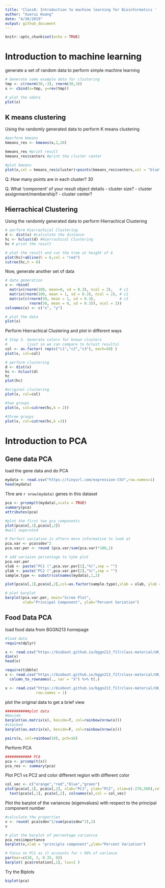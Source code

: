 ```yaml
---
title: 'Class8: Introduction to machine learning for Bioinformatics '
author: "Xuerui Huang"
date: "4/26/2019"
output: github_document
---
```


```r
knitr::opts_chunk$set(echo = TRUE)
```
# Introduction to machine learning

generate a set of random data to perform simple machine learning
```r
# Generate some example data for clustering
tmp <- c(rnorm(30,-3), rnorm(30,3))
x <- cbind(x=tmp, y=rev(tmp))

# plot the odata
plot(x)
```

## K means clustering

Using the randomly generated data to perform K means clustering
```r
#perform kmeans
kmeans_res <- kmeans(x,2,20)

kmeans_res #print result
kmeans_res$centers #print the cluster center

#plot kmeans
plot(x,col = kmeans_res$cluster)+points(kmeans_res$centers,col = "blue",pch = 18,cex = 3)
```

Q. How many points are in each cluster?
   30
   
Q. What ‘component’ of your result object details
      - cluster size?
      - cluster assignment/membership?
      - cluster center?

## Hierrachical Clustering

Using the randomly generated data to perform Hierrachical Clustering
```r
# perform Hierrachical Clustering
d <- dist(x) #calculate the distance
hc <- hclust(d) #Hierrachical Clustering
hc # print the result

# plot the result and cut the tree at height of 6
plot(hc)+abline(h = 6,col = "red")
cutree(hc,h = 6)
```

Now, generate another set of data 
```r
# data generation
x <- rbind(
  matrix(rnorm(100, mean=0, sd = 0.3), ncol = 2),   # c1
  matrix(rnorm(100, mean = 1, sd = 0.3), ncol = 2), # c2
  matrix(c(rnorm(50, mean = 1, sd = 0.3),           # c3
           rnorm(50, mean = 0, sd = 0.3)), ncol = 2))
colnames(x) <- c("x", "y")

# plot the data
plot(x)
```

Perform Hierrachical Clustering and plot in different ways
```r
# Step 3. Generate colors for known clusters
#         (just so we can compare to hclust results)
col <- as.factor( rep(c("c1","c2","c3"), each=50) )
plot(x, col=col)

# perform clustering
d <- dist(x)
hc <- hclust(d)
hc 
plot(hc)

#original clustering
plot(x, col=col)

#two groups
plot(x, col=cutree(hc,k = 2))

#three groups
plot(x, col=cutree(hc,k =3))
```

# Introduction to PCA

## Gene data PCA
load the gene data and do PCA
```r
mydata <- read.csv("https://tinyurl.com/expression-CSV",row.names=1)
head(mydata)
```
Thre are `r nrow(mydata)` genes in this dataset 
```r
pca <- prcomp(t(mydata),scale = TRUE)
summary(pca)
attributes(pca)
```

```r
#plot the first two pca components
plot(pca$x[,1],pca$x[,2])
#well seperated

# Perfect variation is oftern more informative to look at
pca.var <- pca$sdev^2
pca.var.per <- round (pca.var/sum(pca.var)*100,1)

# add variaion percentage to tyhe plot
pca.var.per
xlab <- paste("PC1 (",pca.var.per[1],"%)",sep = "")
ylab <- paste("PC2 (",pca.var.per[2],"%)",sep = "")
sample.type <- substr(colnames(mydata),1,2)

plot(pca$x[,1],pca$x[,2],col=as.factor(sample.type),xlab = xlab, ylab = ylab)

# plot barplot
barplot(pca.var.per, main="Scree Plot", 
        xlab="Principal Component", ylab="Percent Variation")
```

## Food Data PCA

load food data from BGGN213 homepage 
```r
#load data
require(dplyr)

x <- read.csv("https://bioboot.github.io/bggn213_f17/class-material/UK_foods.csv")
dim(x)
head(x)

require(tibble)
x <- read.csv("https://bioboot.github.io/bggn213_f17/class-material/UK_foods.csv") %>% 
  column_to_rownames(., var = "X") %>% t(.) 

x <- read.csv("https://bioboot.github.io/bggn213_f17/class-material/UK_foods.csv",
              row.names = 1)
```

plot the original data to get a brief view 
```r
###########plot data
#beside
barplot(as.matrix(x), beside=T, col=rainbow(nrow(x)))
#stacked
barplot(as.matrix(x), beside=F, col=rainbow(nrow(x)))

pairs(x, col=rainbow(10), pch=16)
```

Perform PCA
```r
############ PCA
pca <- prcomp(t(x))
pca_res <- summary(pca)
```

Plot PC1 vs PC2 and color different region with different color
```r
col_vec <- c("orange","red","blue","green")
plot(pca$x[,1], pca$x[,2], xlab="PC1", ylab="PC2", xlim=c(-270,500),col = col_vec)+
  text(pca$x[,1], pca$x[,2], colnames(x),col = col_vec)
```

Plot the barplot of the variances (eigenvalues) with respect to the principal component number 
```r
#calculate the proportion
v <- round( pca$sdev^2/sum(pca$sdev^2),2)
v

# plot the barplot of percentage variancce
pca_res$importance
barplot(v,xlab = "principle component",ylab="Percent Variation")

# Focus on PC1 as it accounts for > 90% of variance 
par(mar=c(10, 3, 0.35, 0))
barplot( pca$rotation[,1], las=2 )
```

Try the Biplots
```r
biplot(pca)
```






